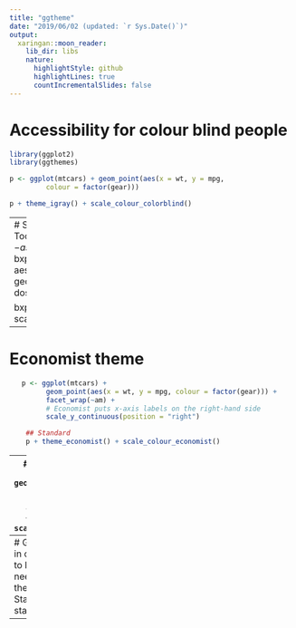 ```yaml
---
title: "ggtheme"
date: "2019/06/02 (updated: `r Sys.Date()`)"
output:
  xaringan::moon_reader:
    lib_dir: libs
    nature:
      highlightStyle: github
      highlightLines: true
      countIncrementalSlides: false
---
```

# Accessibility for colour blind people
```r
library(ggplot2)
library(ggthemes)
```

```r
p <- ggplot(mtcars) + geom_point(aes(x = wt, y = mpg,
         colour = factor(gear)))

p + theme_igray() + scale_colour_colorblind()
```
---
# Stata theme
```r
ToothGrowth$dose <- as.factor(ToothGrowth$dose)
bxp <- ggplot(ToothGrowth, aes(x = dose, y = len)) +
  geom_boxplot(aes(fill = dose))

bxp + theme_stata() + scale_fill_stata()
```

---

# Economist theme

```r
   p <- ggplot(mtcars) +
         geom_point(aes(x = wt, y = mpg, colour = factor(gear))) +
         facet_wrap(~am) +
         # Economist puts x-axis labels on the right-hand side
         scale_y_continuous(position = "right")
```

```r
    ## Standard
    p + theme_economist() + scale_colour_economist()
```

---
# Excel theme
```r
p <- ggplot(mtcars) +
         geom_point(aes(x = wt, y = mpg, colour = factor(gear))) +
         facet_wrap(~am)
    p + theme_excel_new() + scale_colour_excel_new()
```

---
# Govstyle theme
Graphs in official statistics have to look a certain way. We need to ensure they meet the Government Statistical Service standards.
![](figure1d.png)

---
